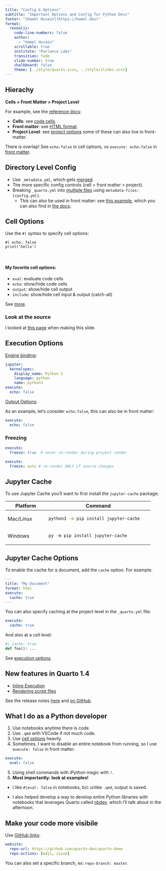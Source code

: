 ```yaml
---
title: "Config & Options"
subtitle: "Important Options and Config for Python Devs"
footer: "[Hamel Husain](https://hamel.dev)"
format:
  revealjs:
    code-line-numbers: false
    author:
      - "Hamel Husain"
    scrollable: true
    institute: "Parlance Labs"
    transition: fade
    slide-number: true
    chalkboard: false
    theme: [../style/quarto.scss, ../style/slides.scss]
---
```


## Hierachy

**Cells > Front Matter > Project Level**

For example, see the [reference docs](https://quarto.org/docs/reference/):

- **Cells**: see [code cells](https://quarto.org/docs/reference/cells/).
- **Front matter**: see [HTML format](https://quarto.org/docs/reference/formats/html.html).
- **Project Level**: see [project options](https://quarto.org/docs/reference/projects/websites.html) some of these can also live in front-matter.

There is overlap!  See `echo:false` in cell options, vs `execute: echo:false` in [front matter](https://quarto.org/docs/reference/formats/html.html#execution).

## Directory Level Config

- Use `_metadata.yml`, which gets [merged](https://quarto.org/docs/projects/quarto-projects.html#metadata-merging).
- The more specific config controls (cell > front matter > project).
- Breaking `_quarto.yml` into [multiple files](https://quarto.org/docs/projects/quarto-projects.html#metadata-includes) using `metadata-files: [config.yml]`.
  - This can also be used in front matter: see [this example](https://github.com/hamelsmu/hamel/blob/master/notes/llm/inference/index.qmd), which you can also find in [the docs](https://quarto.org/docs/reference/formats/html.html#metadata).



## Cell Options {.smaller}

Use the `#|` syntax to specify cell options:

```.python
#| echo: false
print('hello')
```
<br>


#### My favorite cell options:

- `eval`: evaluate code cells
- `echo`: show/hide code cells
- `output`: show/hide cell output
- `include`: show/hide cell input & output (catch-all)

See [more](https://quarto.org/docs/reference/cells/cells-jupyter.html).

:::{.callout-tip}
### Look at the source

I looked at [this page](https://quarto.org/docs/authoring/notebook-embed.html#embedding-code) when making this slide.
:::

## Execution Options {.smaller}

[Engine binding](https://quarto.org/docs/computations/execution-options.html#engine-binding):

```yaml
jupyter:
  kernelspec:
    display_name: Python 3
    language: python
    name: python3
execute:
  echo: false
```

[Output Options](https://quarto.org/docs/computations/execution-options.html#output-options):

As an example, let's consider `echo:false`, this can also be in front matter:

```.yaml
execute: 
  echo: false
```

### Freezing

```yaml
execute:
  freeze: true  # never re-render during project render
```

```yaml
execute:
  freeze: auto # re-render ONLY if source changes
```

## Jupyter Cache

To use Jupyter Cache you'll want to first install the `jupyter-cache` package:

+------------------+-----------------------------------------------+
| Platform         | Command                                       |
+==================+===============================================+
| Mac/Linux        | ``` {.bash filename="Terminal"}               |
|                  | python3 -m pip install jupyter-cache          |
|                  | ```                                           |
+------------------+-----------------------------------------------+
| Windows          | ``` {.powershell filename="Terminal"}         |
|                  | py -m pip install jupyter-cache               |
|                  | ```                                           |
+------------------+-----------------------------------------------+

## Jupyter Cache Options {.smaller}

To enable the cache for a document, add the `cache` option. For example:

``` yaml
---
title: "My Document"
format: html
execute: 
  cache: true
---
```

You can also specify caching at the project level in the `_quarto.yml` file:

``` yaml
execute:
  cache: true
```

And also at a cell level:

```python
#| cache: true
def foo(): ...
```

See [execution options](https://quarto.org/docs/reference/formats/html.html#execution).


## New features in Quarto 1.4

- [Inline Execution](https://quarto.org/docs/prerelease/1.4/inline.html)
- [Rendering script files](https://quarto.org/docs/prerelease/1.4/script.html)

See the release notes [here](https://quarto.org/docs/download/prerelease.html) and [on GitHub](https://github.com/quarto-dev/quarto-cli/releases).

## What I do as a Python developer {.smaller}

1. Use notebooks anytime there is code.
2. Use `.qmd` with VSCode if not much code.
3. Use [cell options](https://quarto.org/docs/reference/cells/cells-jupyter.html) heavily.
4. Sometimes, I want to disable an entire notebook from running, so I use `execute: false` in front matter.
```yaml
execute:
  eval: false
```

5. Using shell commands with iPython magic with `!`.
6.  **Most importantly: look at examples!**

:::{.aside}
- I like `#|eval: false` in notebooks, b/c unlike `.qmd`, output is saved.

- I also helped develop a way to develop entire Python libraries with notebooks that leverages Quarto called [nbdev](https://quarto.org/docs/prerelease/1.4/script.html), which I'll talk about in the afternoon.
:::

## Make your code more visibile

Use [GitHub links](https://quarto.org/docs/websites/website-navigation.html#github-links):

```yaml
website:
  repo-url: https://github.com/quarto-dev/quarto-demo
  repo-actions: [edit, issue]
```

You can also set a specific branch, ex: `repo-branch: master`.
